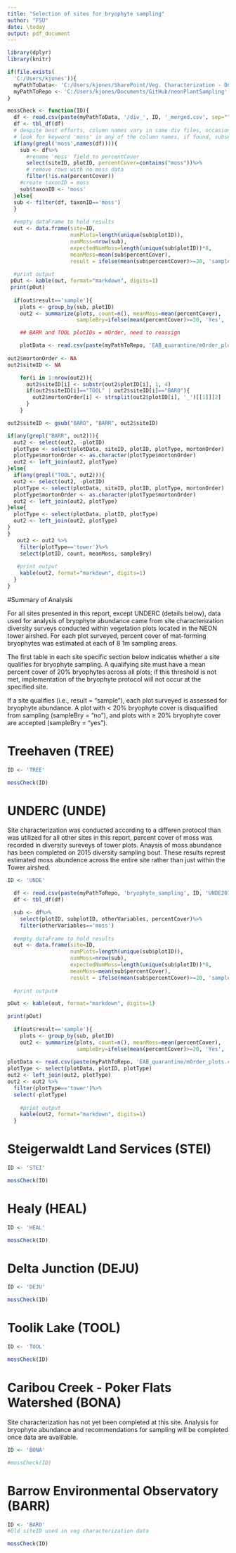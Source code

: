 ```yaml
---
title: "Selection of sites for bryophyte sampling"
author: "FSU"
date: \today
output: pdf_document
---
```




```r

library(dplyr)
library(knitr)

```

```r

if(file.exists(
  'C:/Users/kjones')){
  myPathToData<- 'C:/Users/kjones/SharePoint/Veg. Characterization - Documents/Data/Output CSVs/ready for dodobase'
  myPathToRepo <- 'C:/Users/kjones/Documents/GitHub/neonPlantSampling'
}

```

```r

mossCheck <- function(ID){
  df <- read.csv(paste(myPathToData, '/div_', ID, '_merged.csv', sep=""), stringsAsFactors = F)
  df <- tbl_df(df)
  # despite best efforts, column names vary in some div files, occasionally, moss cover values are in a single column labled 'moss' or mossCover
  # look for keyword 'moss' in any of the column names, if found, subset this way
  if(any(grepl('moss',names(df)))){
    sub <- df%>%
      #rename 'moss' field to percentCover
      select(siteID, plotID, percentCover=contains("moss"))%>%
      # remove rows with no moss data
      filter(!is.na(percentCover))
    #create taxonID = moss
    sub$taxonID <- 'moss'
  }else{
  sub <- filter(df, taxonID=='moss')
  }
  
  #empty dataFrame to hold results
  out <- data.frame(site=ID,
                    numPlots=length(unique(sub$plotID)),
                    numMoss=nrow(sub),
                    expectedNumMoss=length(unique(sub$plotID))*8,
                    meanMoss=mean(sub$percentCover),
                    result = ifelse(mean(sub$percentCover)>=20, 'sample', 'don\'t sample'))
  
  #print output
 pOut <- kable(out, format="markdown", digits=1)
 print(pOut)
 
  if(out$result=='sample'){
    plots <- group_by(sub, plotID)
    out2 <- summarize(plots, count=n(), meanMoss=mean(percentCover),
                      sampleBry=ifelse(mean(percentCover)>=20, 'Yes', 'No')) 

    ## BARR and TOOL plotIDs = mOrder, need to reassign

    plotData <- read.csv(paste(myPathToRepo, 'EAB_quarantine/mOrder_plots.csv', sep='/'), stringsAsFactors = F)
    
out2$mortonOrder <- NA
out2$siteID <- NA

    for(i in 1:nrow(out2)){
      out2$siteID[i] <- substr(out2$plotID[i], 1, 4)
      if(out2$siteID[i]=="TOOL" | out2$siteID[i]=="BARO"){
        out2$mortonOrder[i] <- strsplit(out2$plotID[i], '_')[[1]][2]
      }
    }

out2$siteID <- gsub("BARO", "BARR", out2$siteID)

if(any(grepl("BARR", out2))){
  out2 <- select(out2, -plotID)
  plotType <- select(plotData, siteID, plotID, plotType, mortonOrder)
  plotType$mortonOrder <- as.character(plotType$mortonOrder)
  out2 <- left_join(out2, plotType)
}else{
  if(any(grepl("TOOL", out2))){
  out2 <- select(out2, -plotID)
  plotType <- select(plotData, siteID, plotID, plotType, mortonOrder)
  plotType$mortonOrder <- as.character(plotType$mortonOrder)
  out2 <- left_join(out2, plotType)
}else{
  plotType <- select(plotData, plotID, plotType)
  out2 <- left_join(out2, plotType)
}
}
   out2 <- out2 %>%
    filter(plotType=='tower')%>%
    select(plotID, count, meanMoss, sampleBry)
   
   #print output
    kable(out2, format="markdown", digits=1)
  }
}


```



#Summary of Analysis

For all sites presented in this report, except UNDERC (details below), data used for analysis of bryophyte abundance came from site characterization diversity surveys conducted within vegetation plots located in the NEON tower airshed. For each plot surveyed, percent cover of mat-forming bryophytes was estimated at each of 8 1m\textsuperscript{2} sampling areas.  

The first table in each site specific section below indicates whether a site qualifies for bryophyte sampling. A qualifying site must have a mean percent cover of 20% bryophytes across all plots; if this threshold is not met, implementation of the bryophyte protocol will not occur at the specified site. 

If a site qualifies (i.e., result = "sample"), each plot surveyed is assessed for bryophyte abundance. A plot with $<$ 20% bryophyte cover is disqualified from sampling (sampleBry = "no"), and plots with $\geq$ 20% bryophyte cover are accepted (sampleBry = "yes").


# Treehaven (TREE)

```r

ID <- 'TREE'

mossCheck(ID)

```



# UNDERC (UNDE)

Site characterization was conducted according to a differen protocol than was utilized for all other sites in this report, percent cover of moss was recorded in diversity sureveys of tower plots. Anaysis of moss abundance has been completed on 2015 diversity sampling bout. These results represt estimated moss abundence across the entire site rather than just within the Tower airshed.  

```r

ID <- 'UNDE'

  df <- read.csv(paste(myPathToRepo, 'bryophyte_sampling', ID, 'UNDE20151m2Data.csv', sep="/"), stringsAsFactors = F)
  df <- tbl_df(df)

  sub <- df%>%
    select(plotID, subplotID, otherVariables, percentCover)%>%
    filter(otherVariables=='moss')
  
  #empty dataFrame to hold results
  out <- data.frame(site=ID,
                    numPlots=length(unique(sub$plotID)),
                    numMoss=nrow(sub),
                    expectedNumMoss=length(unique(sub$plotID))*8,
                    meanMoss=mean(sub$percentCover),
                    result = ifelse(mean(sub$percentCover)>=20, 'sample', 'don\'t sample'))
  
  #print output#

pOut <- kable(out, format="markdown", digits=1)

print(pOut)
 
  if(out$result=='sample'){
    plots <- group_by(sub, plotID)
    out2 <- summarize(plots, count=n(), meanMoss=mean(percentCover),
                      sampleBry=ifelse(mean(percentCover)>=20, 'Yes', 'No')) 
    
plotData <- read.csv(paste(myPathToRepo, 'EAB_quarantine/mOrder_plots.csv', sep='/'), stringsAsFactors = F)
plotType <- select(plotData, plotID, plotType)
out2 <- left_join(out2, plotType)
out2 <- out2 %>%
  filter(plotType=='tower')%>%
  select(-plotType)
    
    #print output
    kable(out2, format="markdown", digits=1)
  }

```




# Steigerwaldt Land Services (STEI)

```r

ID <- 'STEI'

mossCheck(ID)

```


# Healy (HEAL)
```r

ID <- 'HEAL'

mossCheck(ID)

```


# Delta Junction (DEJU)
```r

ID <- 'DEJU'

mossCheck(ID)

```


# Toolik Lake (TOOL)
```r

ID <- 'TOOL'

mossCheck(ID)

```


# Caribou Creek - Poker Flats Watershed (BONA)
Site characterization has not yet been completed at this site. Analysis for bryophyte abundance and recommendations for sampling will be completed once data are avalilable.
```r

ID <- 'BONA'

#mossCheck(ID)

```


# Barrow Environmental Observatory (BARR)
```r

ID <- 'BARO'
#Old siteID used in veg characterization data

mossCheck(ID)

```

